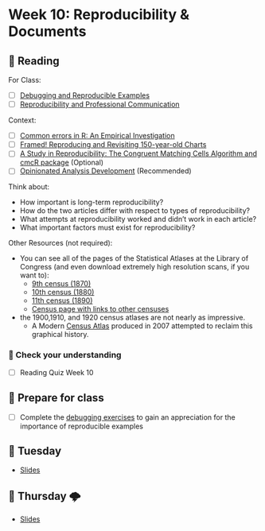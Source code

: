 # Week 10: Reproducibility & Documents

## 📖 Reading

For Class:

- [ ] [Debugging and Reproducible Examples](https://srvanderplas.github.io/stat-computing-r-python/part-gen-prog/06-debugging.html)
- [ ] [Reproducibility and Professional Communication](https://srvanderplas.github.io/stat-computing-r-python/part-tools/06-documents.html)

Context: 

- [ ] [Common errors in R: An Empirical Investigation](https://unl.alma.exlibrisgroup.com/leganto/public/01UON_LINC/citation/16973345280006387?auth=SAML)
- [ ] [Framed! Reproducing and Revisiting 150-year-old Charts](https://unl.alma.exlibrisgroup.com/leganto/public/01UON_LINC/citation/16973346280006387?auth=SAML)
- [ ] [A Study in Reproducibility: The Congruent Matching Cells Algorithm and cmcR package](https://unl.alma.exlibrisgroup.com/leganto/public/01UON_LINC/citation/16973346790006387?auth=SAML)  (Optional)
- [ ] [Opinionated Analysis Development](https://unl.alma.exlibrisgroup.com/leganto/public/01UON_LINC/citation/16973344600006387?auth=SAML) (Recommended)

Think about: 

- How important is long-term reproducibility?  
- How do the two articles differ with respect to types of reproducibility?   
- What attempts at reproducibility worked and didn't work in each article?  
- What important factors must exist for reproducibility?  

Other Resources (not required):  

- You can see all of the pages of the Statistical Atlases at the Library of Congress (and even download extremely high resolution scans, if you want to):
     - [9th census (1870)](https://www.loc.gov/item/05019329/)
     - [10th census (1880)](https://www.loc.gov/item/a40001834/)
     - [11th census (1890)](https://www.loc.gov/item/07019233)
     - [Census page with links to other censuses](https://www.census.gov/history/www/programs/geography/statistical_atlases.html) 
- the 1900,1910, and 1920 census atlases are not nearly as impressive.
    - A Modern [Census Atlas](https://www.census.gov/library/publications/2007/dec/censr-29.html) produced in 2007 attempted to reclaim this graphical history. 


### 🎯 Check your understanding

- [ ] Reading Quiz Week 10

## 🥣 Prepare for class

- [ ] Complete the [debugging exercises](../activities/09-debugging-exercise.qmd) to gain an appreciation for the importance of reproducible examples

## 🌮 Tuesday

- [Slides](../slides/10a-debugging.qmd)

## 🔨️ Thursday 🌩

- [Slides](../slides/10b-reproducibility.qmd)

